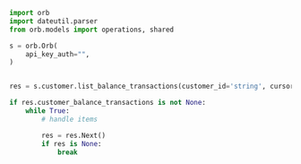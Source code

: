 ```python ListBalanceTransactions.py
import orb
import dateutil.parser
from orb.models import operations, shared

s = orb.Orb(
    api_key_auth="",
)


res = s.customer.list_balance_transactions(customer_id='string', cursor='string', limit=87129, operation_time_gt=dateutil.parser.isoparse('2022-12-11T17:57:24.897Z'), operation_time_gte=dateutil.parser.isoparse('2021-01-23T03:20:22.304Z'), operation_time_lt=dateutil.parser.isoparse('2022-02-08T05:23:15.367Z'), operation_time_lte=dateutil.parser.isoparse('2023-07-01T17:14:58.092Z'))

if res.customer_balance_transactions is not None:
    while True:
        # handle items

        res = res.Next()
        if res is None:
            break

```
